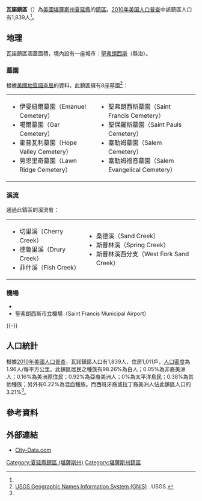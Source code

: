 {{noteTA
|1=zh-hans:县;zh-hk:縣;zh-tw:郡;
}}
{{Infobox settlement
|official_name = 瓦諾鎮區
|native_name = Wano Township
|settlement_type = 鎮區
|image_map = Map highlighting Wano Township, Cheyenne County, Kansas.svg
|map_caption = 瓦諾鎮區在夏延縣的位置
|coordinates_display = inline,title
|coordinates_region = US-KS
|subdivision_type = [[世界政區索引|國家]]
|subdivision_name = [[美国|美国]]
|subdivision_type1 = [[美國行政區劃|州]]
|subdivision_name1 = [[堪薩斯州|堪薩斯州]]
|subdivision_type2 = [[堪萨斯州行政区划|縣]]
|subdivision_name2 = [[夏延縣_(堪薩斯州)|夏延縣]]
|area_total_km2 = 937.17
|area_land_km2 = 936.47
|area_water_km2 = 0.7
|area_total_sq_mi =
|area_land_sq_mi =
|area_water_sq_mi =
|area_water_percent = 0.07
|population_as_of = [[2010年美国人口普查|2010]]
|population_footnotes = <ref name="Census 2010">{{cite web| url=http://factfinder2.census.gov| title=Race, Hispanic or Latino, Age, and Housing Occupancy: 2010 Census Redistricting Data, Wano township, Cheyenne County, Kansas| publisher=U.S. Census Bureau, American FactFinder 2| accessdate=2016-05-01| archive-date=2013-09-11| archive-url=https://web.archive.org/web/20130911234518/http://factfinder2.census.gov/| dead-url=no}}</ref>
|population_total = 1839
|population_density_km2 = auto
|elevation_footnotes = 
|elevation_m = 1061
|elevation_ft = 3481
|latd = 39
|latm = 41
|lats = 25
|latNS = N
|longd = 101
|longm = 48
|longs = 47
|longEW = W
|postal_code_type =
|postal_code = 
|blank_name = [[聯邦資料處理標準|FIPS編碼]]
|blank_info = 20-75375
|blank1_name = [[地名信息系统|GNIS]] ID
|blank1_info = [http://geonames.usgs.gov/pls/gnispublic/f?p=gnispq:3:::NO::P3_FID:0485198 0485198]
|website = 
|footnotes = 
}}

'''瓦諾鎮區'''（{{lang-en|'''Wano Township'''}}）為[[美國|美國]][[堪薩斯州|堪薩斯州]][[夏延縣_(堪薩斯州)|夏延縣]]的[[行政鎮區|鎮區]]。[[2010年美国人口普查|2010年美国人口普查]]中該鎮區人口有1,839人<ref name="Census 2010"/>。

==地理==
瓦諾鎮區涵蓋面積{{convert|937.17|km2|sqmi}}，境內設有一座城市：[[聖弗朗西斯_(堪薩斯州)|聖弗朗西斯]]（縣治）。

===墓園===
根據[[美國地質調查局|美國地質調查局]]的資料，此鎮區擁有8座墓園<ref>[http://geonames.usgs.gov/domestic/index.html USGS Geographic Names Information System (GNIS)] {{Wayback|url=http://geonames.usgs.gov/domestic/index.html |date=20190428150204 }}. USGS.</ref>：
{|
|
*伊曼紐爾墓園（Emanuel Cemetery）
*噶爾墓園（Gar Cemetery）
*霍普瓦利墓園（Hope Valley Cemetery）
*勞恩里奇墓園（Lawn Ridge Cemetery）
|
*聖弗朗西斯墓園（Saint Francis Cemetery）
*聖保羅斯墓園（Saint Pauls Cemetery）
*塞勒姆墓園（Salem Cemetery）
*塞勒姆福音墓園（Salem Evangelical Cemetery）
|}

===溪流===
通過此鎮區的溪流有：
{|
|
*切里溪（Cherry Creek）
*德魯里溪（Drury Creek）
*菲什溪（Fish Creek）
|
*桑德溪（Sand Creek）
*斯普林溪（Spring Creek）
*斯普林溪西分支（West Fork Sand Creek）
|}

===機場===
*{{le|夏延縣市立機場|Cheyenne County Municipal Airport}}
*聖弗朗西斯市立機場（Saint Francis Municipal Airport）
{{-}}

==人口統計==
根據[[2010年美國人口普查|2010年美國人口普查]]，瓦諾鎮區人口有1,839人，住房1,011戶，[[人口密度|人口密度]]為1.96人/每平方公里。此鎮區居民之種族有98.26%為白人；0.05%為非裔美洲人；0.16%為美洲原住民；0.92%為亞裔美洲人；0%為太平洋島民；0.38%為其他種族；另外有0.22%為混血種族。而西班牙裔或拉丁裔美洲人佔此鎮區人口的3.21%<ref name="Census 2010"/>。

==參考資料==
{{reflist}}

==外部連結==
*[http://www.city-data.com/township/Wano-Cheyenne-KS.html City-Data.com] {{Wayback|url=http://www.city-data.com/township/Wano-Cheyenne-KS.html |date=20121021200900 }}

{{夏延縣 (堪薩斯州)}}

{{DEFAULTSORT:Wano}}
[[Category:夏延縣鎮區_(堪薩斯州)|Category:夏延縣鎮區 (堪薩斯州)]]
[[Category:堪薩斯州鎮區|Category:堪薩斯州鎮區]]
